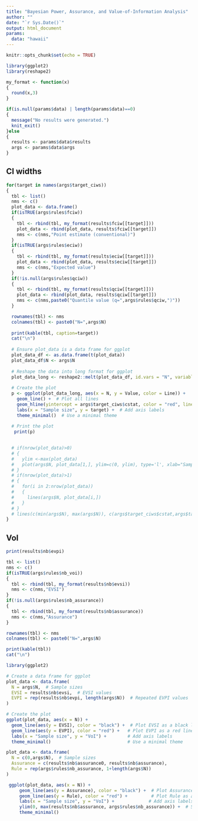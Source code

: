 ```yaml
---
title: "Bayesian Power, Assurance, and Value-of-Information Analysis"
author: ""
date: "`r Sys.Date()`"
output: html_document
params:
  data: "hawaii"
---
```


```r
knitr::opts_chunk$set(echo = TRUE)

library(ggplot2)
library(reshape2)

my_format <- function(x)
{
  round(x,3)
}


```


```r
if(is.null(params$data) | length(params$data)==0)
{
  message("No results were generated.")
  knit_exit()
}else
{
  results <- params$data$results
  args <- params$data$args
}
```




## CI widths
```r
for(target in names(args$target_ciws))
{
  tbl <- list()
  nms <- c()
  plot_data <- data.frame()
  if(isTRUE(args$rules$fciw))
  {
    tbl <- rbind(tbl, my_format(results$fciw[[target]]))
    plot_data <- rbind(plot_data, results$fciw[[target]])
    nms <- c(nms,"Point estimate (conventional)")
  }
  if(isTRUE(args$rules$eciw))
  {
    tbl <- rbind(tbl, my_format(results$eciw[[target]]))
    plot_data <- rbind(plot_data, results$eciw[[target]])
    nms <- c(nms,"Expected value")
  }
  if(!is.null(args$rules$qciw))
  {
    tbl <- rbind(tbl, my_format(results$qciw[[target]]))
    plot_data <- rbind(plot_data, results$qciw[[target]])
    nms <- c(nms,paste0("Quantile value (q=",args$rules$qciw,")"))
  }

  rownames(tbl) <- nms
  colnames(tbl) <- paste0("N=",args$N)
  
  print(kable(tbl, caption=target))
  cat("\n")
  
  # Ensure plot_data is a data frame for ggplot
  plot_data_df <- as.data.frame(t(plot_data))
  plot_data_df$N <- args$N
  
  # Reshape the data into long format for ggplot
  plot_data_long <- reshape2::melt(plot_data_df, id.vars = "N", variable.name = "Line", value.name = "Value")
  
  # Create the plot
  p <- ggplot(plot_data_long, aes(x = N, y = Value, color = Line)) +
    geom_line() +  # Plot all lines
    geom_hline(yintercept = args$target_ciws$cstat, color = "red", linetype = "solid") +  # Add the horizontal red line
    labs(x = "Sample size", y = target) +  # Add axis labels
    theme_minimal()  # Use a minimal theme
  
  # Print the plot
   print(p)

  
  # if(nrow(plot_data)>0)
  # {
  #   ylim <-max(plot_data) 
  #   plot(args$N, plot_data[1,], ylim=c(0, ylim), type='l', xlab="Sample size", ylab=target)
  # }
  # if(nrow(plot_data)>1)
  # {
  #   for(i in 2:nrow(plot_data))
  #   {
  #     lines(args$N, plot_data[i,])
  #   }
  # }
  # lines(c(min(args$N), max(args$N)), c(args$target_ciws$cstat,args$target_ciws$cstat), col='red')
}
```


## VoI

```r

print(results$nb$evpi)

tbl <- list()
nms <- c()
if(isTRUE(args$rules$nb_voi))
{
  tbl <- rbind(tbl, my_format(results$nb$evsi))
  nms <- c(nms,"EVSI")
}
if(!is.null(args$rules$nb_assurance))
{
  tbl <- rbind(tbl, my_format(results$nb$assurance))
  nms <- c(nms,"Assurance")
}

rownames(tbl) <- nms
colnames(tbl) <- paste0("N=",args$N)

print(kable(tbl))
cat("\n")

library(ggplot2)

# Create a data frame for ggplot
plot_data <- data.frame(
  N = args$N,  # Sample sizes
  EVSI = results$nb$evsi,  # EVSI values
  EVPI = rep(results$nb$evpi, length(args$N))  # Repeated EVPI values
)

# Create the plot
ggplot(plot_data, aes(x = N)) +
  geom_line(aes(y = EVSI), color = "black") +  # Plot EVSI as a black line
  geom_line(aes(y = EVPI), color = "red") +   # Plot EVPI as a red line
  labs(x = "Sample size", y = "VoI") +        # Add axis labels
  theme_minimal()                             # Use a minimal theme

plot_data <- data.frame(
  N = c(0,args$N),  # Sample sizes
  Assurance = c(results$nb$assurance0, results$nb$assurance),
  Rule = rep(args$rules$nb_assurance, 1+length(args$N))
)

 ggplot(plot_data, aes(x = N)) +
     geom_line(aes(y = Assurance), color = "black") +  # Plot Assurance as a black line
     geom_line(aes(y = Rule), color = "red") +         # Plot Rule as a red line
     labs(x = "Sample size", y = "VoI") +             # Add axis labels
     ylim(0, max(results$nb$assurance, args$rules$nb_assurance)) +  # Set y-axis limits
     theme_minimal()      

```



